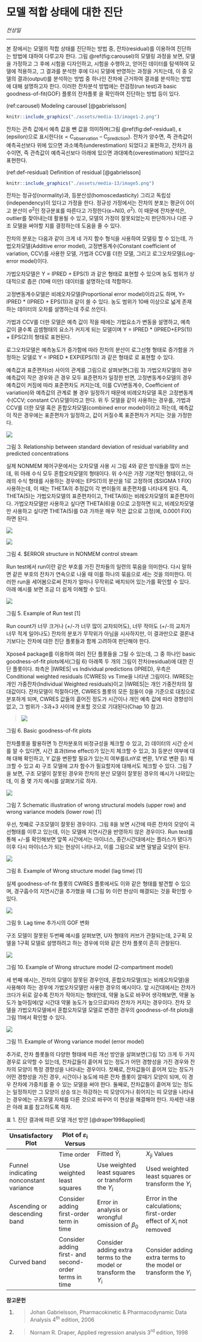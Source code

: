 # 모델 적합 상태에 대한 진단 {#fit}

*전상일*

---

본 장에서는 모델의 적합 상태를 진단하는 방법 중, 잔차(residual)를 이용하여 진단하는 방법에 대하여 다루고자 한다. 그림 \@ref(fig:carousel)의 모델링 과정을 보면, 모델을 가정하고 그 후에 시험을 디자인하고, 시험을 수행하고, 얻어진 데이터를 탐색하여 모델에 적용하고, 그 결과를 분석한 후에 다시 모델에 반영하는 과정을 거치는데, 이 중 모델의 결과(output)를 분석하는 방법 중 하나인 잔차에 근거하여 결과를 분석하는 방법에 대해 설명하고자 한다. 이러한 잔차분석 방법에는 런검정(run test)과 basic goodness-of-fit(GOF) 플롯의 잔차플롯 을 확인하여 진단하는 방법 등이 있다. 

(ref:carousel) Modeling carousel [@gabrielsson]

```r
knitr::include_graphics("./assets/media-13/image1-2.png")
```

잔차는 관측 값에서 예측 값을 뺀 값을 의미하며(그림 \@ref(fig:def-residual), ε (epsilon)으로 표시한다(ε = C<sub>observation</sub> – C<sub>prediction</sub>). 잔차가 양수면, 즉 관측값이 예측곡선보다 위에 있으면 과소예측(underestimation) 되었다고 표현하고, 잔차가 음수이면, 즉 관측값이 예측곡선보다 아래에 있으면 과대예측(overestimation) 되었다고 표현한다.

(ref:def-residual) Definition of residual [@gabrielsson]

```r
knitr::include_graphics("./assets/media-13/image5.png")
```

잔차는 정규성(normality)과, 등분산성(homoscedasticity) 그리고 독립성(independency)이 있다고
가정을 한다. 정규성 가정에서는 잔차의 분포는 평균이 0이고 분산이 σ<sup>2</sup>인 정규분표를 따른다고 가정한다(ε\~N(0, σ<sup>2</sup>). 이 때문에 잔차분석은, outlier를 찾아내는데 활용될 수 있고, 모델의 가정이 잘못되었는지 판단하거나 다른 구조 모델을 써야할 지를 결정하는데 도움을 줄 수 있다. \index{homoscedasticity}

잔차의 분포는 다음과 같이 크게 네 가지 함수 형식을 사용하여 모델링 할 수 있는데, 가법오차모델(Additive error
model), 고정변동계수(Constant coefficient of variation, CCV)를 사용한 모델, 가법과 CCV를
더한 모델, 그리고 로그오차모델(Log-error model)이다. \index{CCV, Constant coefficient of variation}

가법오차모델은 Y = IPRED + EPS(1) 과 같은 형태로 표현할 수 있으며 농도 범위가 상대적으로 좁은 (10배 미만)
데이터를 설명하는데 적합하다.

고정변동계수모델은 비례오차모델(Proportional error model)이라고도 하며, Y= IPRED \* (IPRED +
EPS(1))과 같이 쓸 수 있다. 농도 범위가 10배 이상으로 넓게 존재하는 데이터의 오차를 설명하는데 주로 쓰인다.

가법과 CCV를 더한 모델은 예측 값이 작을 때에는 가법요소가 변동을 설명하고, 예측 값이 클수록 곱셈형태의 요소가 커지게 되는
모델이며 Y = IPRED \* (IPRED+EPS(1)) + EPS(2)의 형태로 표현된다.

로그오차모델은 예측농도가 증가함에 따라 잔차의 분산이 로그선형 형태로 증가함을 가정하는 모델로 Y = IPRED \*
EXP(EPS(1)) 과 같은 형태로 로 표현할 수 있다.

예측값과 표준편차(σ) 사이의 관계를 그림으로 살펴보면(그림 3) 가법오차모델의 경우 예측값이 작은 경우와 큰 경우 모두
표준편차가 일정한 반면, 고정변동계수모델의 경우 예측값이 커짐에 따라 표준편차도 커지는데, 이를 CV(변동계수,
Coefficient of variation)와 예측값의 관계로 볼 경우 일정하기 때문에 비례오차모델 혹은 고정변동계수(CCV;
constant CV)모델이라고 한다. 위 두 모델을 같이 사용하는 경우를, 가법과 CCV를 더한 모델 혹은
혼합오차모델(combined error model)이라고 하는데, 예측값이 작은 경우에는 표준편차가
일정하고, 값이 커질수록 표준편차가 커지는 것을 가정한다.

![](./assets/media-13/image6-9.png)

그림 3. Relationship between standard deviation of residual variability
and predicted concentrations

실제 NONMEM 제어구문에서는 오차모델 사용 시 그림 4와 같은 방식들을 많이 쓰는데, 위 아래 수식 모두 혼합오차모델의
형태이다. 위 수식은 가장 기본적인 형태이고, 아래의 수식 형태를 사용하는 경우에는 EPS(1)의 분산을 1로
고정하여 ($SIGMA 1 FIX) 사용하는데, 이 때는 THETA의 추정값이 각 변이들의 표준편차를 나타내게 된다.
즉, THETA(5)는 가법오차모델의 표준편차이고, THETA(6)는 비례오차모델의 표준편차이다. 가법오차모델만 사용하고
싶다면 THETA(6)을 0으로 고정하면 되고, 비례오차모델만 사용하고 싶다면 THETA(5)를 0과 가까운 매우 작은
값으로 고정(예, 0.0001 FIX)하면 된다.

![](./assets/media-13/image10.png)

![](./assets/media-13/image11.png)

그림 4. $ERROR structure in NONMEM control stream

Run test에서 run이란 같은 부호를 가진 잔차들의 일련의 묶음을 의미한다. 다시 말하면 같은 부호의 잔차가 연속으로 나올
때 이를 하나의 묶음으로 세는 것을 의미한다. 이러한 run을 세어봄으로써 잔차가 얼마나 무작위로 배치되어 있는가를 확인할 수
있다. 아래 예시를 보면 조금 더 쉽게 이해할 수 있다.

![](./assets/media-13/image12.png)

그림 5. Example of Run test \[1\]

Run count가 너무 크거나 (+/-가 너무 많이 교차되어도), 너무 작아도 (+/-의 교차가 너무 적게 일어나도) 잔차의
분포가 무작위가 아님을 시사하지만, 이 결과만으로 결론내기보다는 잔차에 대한 진단 플롯들과 함께 고려하여 판단해야 한다.

Xpose4 package를 이용하여 여러 진단 플롯들을 그릴 수 있는데, 그 중 하나인 basic goodness-of-fit
plots에서(그림 6) 아래쪽 두 개의 그림이 잔차(residual)에 대한 진단 플롯이다. 좌측은 |IWRES| vs
Individual predictions (IPRED), 우측은 Conditional weighted residuals
(CWRES) vs Time을 나타낸 그림이다. IWRES는 개인 가중잔차(Individual Weighted
residuals)이고 |IWRES|는 개인 가중잔차의 절대값이다. 잔차모델이 적절하다면, CWRES 플롯의 모든 점들이 0을
기준으로 대칭으로 분포하게 되며, CWRES 값들의 흩어진 정도가 시간이나 개인 예측 값에 따라 경향성이 없고, 그 범위가
-3과+3 사이에 분포할 것으로 기대된다(Chap 10 참고).

> ![](./assets/media-13/image13.png)

그림 6. Basic goodness-of-fit plots

잔차플롯을 활용하면 1) 잔차분포의 비정규성을 체크할 수 있고, 2) 데이터의 시간 순서를 알 수 있다면, 시간 효과(time
effect)가 있는지 체크할 수 있고, 3) 등분산 여부에 대해 대해 확인하고, Y 값을 변환할 필요가 있는지 여부를(LnY로
변환, 1/Y로 변환 등) 체크할 수 있고 4) 구조 모델에 고차 함수가 필요할지에 대해서도 체크할 수 있다. 그림 7을
보면, 구조 모델이 잘못된 경우와 잔차의 분산 모델이 잘못된 경우의 예시가 나와있는데, 이 중 몇 가지 예시를 살펴보기로
하자.

![](./assets/media-13/image22.png)

그림 7. Schematic illustration of wrong structural models (upper row) and
wrong variance models (lower row) \[1\]

우선, 첫째로 구조모델이 잘못된 경우이다. 그림 8을 보면 시간에 따른 잔차의 모양이 곡선형태를 이루고 있는데, 이는 모델에
지연시간을 반영하지 않은 경우이다. Run test를 통해 +/-를 확인해보면 앞쪽 시간에서는 마이너스,
중간시간대에서는 플러스가 됐다가 이후 다시 마이너스가 되는 현상이 나타나고, 이를 그림으로 보면
말발굽 모양이 된다.

![](./assets/media-13/image23.png)

그림 8. Example of Wrong structure model (lag time) \[1\]

실제 goodness-of-fit 플롯의 CWRES 플롯에서도 이와 같은 형태를 발견할 수 있으며, 경구흡수의 지연시간을 추가했을
때 (그림 9) 이런 현상이 해결되는 것을 확인할 수 있다.

![](./assets/media-13/image24.png)

그림 9. Lag time 추가시의 GOF 변화

구조 모델이 잘못된 두번째 예시를 살펴보면, U자 형태의 커브가 관찰되는데, 2구획 모델을 1구획 모델로 설명하려고 하는 경우에
이와 같은 잔차 플롯이 흔히 관찰된다.

![](./assets/media-13/image25.png)

그림 10. Example of Wrong structure model (2-compartment model)

세 번째 예시는, 잔차의 모델이 잘못된 경우인데, 혼합오차모델(또는 비례오차모델)을 사용해야 하는 경우에 가법오차모델만 사용한
경우의 예시이다. 앞 시간대에서는 잔차가 크다가 뒤로 갈수록 잔차가 작아지는 형태인데, 약물 농도로 바꾸어 생각해보면,
약물 농도가 높아짐에(앞 시간대 약물 농도가 높으므로)따라 잔차가 커지는 경우이다. 잔차 모델을 가법오차모델에서
혼합오차모델 모델로 변경한 경우의 goodness-of-fit plots을 그림 11에서 확인할 수 있다.

![](./assets/media-13/image27.png)

그림 11. Example of Wrong variance model (error model)

추가로, 잔차 플롯들의 다양한 형태에 따른 개선 방안을 살펴보면(그림 12) 크게 두 가지 경우로 요약할 수 있는데, 잔차값들이
흩어져 있는 정도가 어떤 경향성을 가진 경우와 잔차의 모양이 특정 경향성을 나타내는 경우이다. 첫째로, 잔차값들이 흩어져 있는
정도가 어떤 경향성을 가진 경우, 시간이나 농도에 따른 잔차 플롯이 깔때기 모양이 되며, 이 경우 잔차에 가중치를 줄 수 있는
모델을 써야 한다. 둘째로, 잔차값들이 흩어져 있는 정도는 일정하지만 그 모양이 상승 또는 하강하는 띠 모양이거나 휘어지는
띠 모양을 나타내는 경우에는 구조모델 자체를 다른 것으로 바꾸어 이 현상을 해결해야 한다. 자세한 내용은 아래 표를 참고하도록
하자.

표 1. 진단 결과에 따른 모델 개선 방안 [@draper1998applied]

| Unsatisfactory Plot                    | Plot of *ε*<sub>i</sub> Versus                         |                                                                           |                                                                              |
| -------------------------------------- | ------------------------------------------------------ | ------------------------------------------------------------------------- | ---------------------------------------------------------------------------- |
|                                        | Time order                                             | Fitted *Ŷ*<sub>i</sub>                                                    | *X*<sub>ji</sub> Values                                                      |
| Funnel indicating nonconstant variance | Use weighted least squares                             | Use weighted least squares or transform the *Y*<sub>i</sub>               | Used weighted least squares or transform the *Y*<sub>i</sub>                 |
| Ascending or descending band           | Consider adding first-order term in time               | Error in analysis or wrongful omission of *β*<sub>0</sub>                 | Error in the calculations; first-order effect of *X*<sub>i</sub> not removed |
| Curved band                            | Consider adding first- and second- order terms in time | Consider adding extra terms to the model or transform the *Y*<sub>i</sub> | Consider adding extra terms to the model or transform the *Y*<sub>i</sub>    |

**참고문헌**

1.  > Johan Gabrielsson, Pharmacokinetic & Pharmacodynamic Data Analysis
    > 4<sup>th</sup> edition, 2006

2.  > Nornam R. Draper, Applied regression analysis 3<sup>rd</sup>
    > edition, 1998
